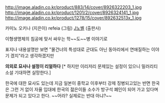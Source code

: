 http://image.aladin.co.kr/product/883/14/cover/8926322203_1.jpg http://image.aladin.co.kr/product/1201/2/cover/8926324141_1.jpg http://image.aladin.co.kr/product/1278/15/cover/892632513x_1.jpg

카미노 오키나 (지은이)
refeia (그림)
[[J노벨]] (출판사)

이형생명체의 침공에 맞서 싸우는 학~~도~~병 이야기로

표지나 내용설명만 보면 "물건너의 특성대로 군대도 아닌 동아리에서 연애질하는 이야기 겠지"라고 생각하겠지만

'''의외로 묘사나 설정이 리얼하다''' [* 하지만 이리저리 문제있는 설정이 있으니 밀러리티 소설 기대하면 실망한다.]

한국에 대한 묘사도 있는데 지금 일본이 중학교 이후부터 강제 징병되고있는 반면 한국은 그런 거 없이 자율 입대에 한국의 젊은이들 소수가 방구석 폐인이 되어 가고 있다며 문제가 되고 있다고 한다. ~~어라? 실제로는 반대 아냐?~~


